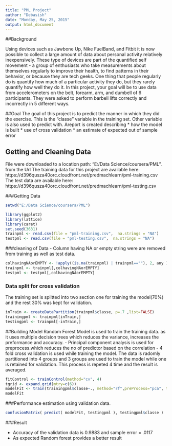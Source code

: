 ```yaml
---
title: "PML Project"
author: "Debasish"
date: "Monday, May 25, 2015"
output: html_document
---
```

##Background

Using devices such as Jawbone Up, Nike FuelBand, and Fitbit it is now possible to collect a large amount of data about personal activity relatively inexpensively. These type of devices are part of the quantified self movement - a group of enthusiasts who take measurements about themselves regularly to improve their health, to find patterns in their behavior, or because they are tech geeks. One thing that people regularly do is quantify how much of a particular activity they do, but they rarely quantify how well they do it. In this project, your goal will be to use data from accelerometers on the belt, forearm, arm, and dumbell of 6 participants. They were asked to perform barbell lifts correctly and incorrectly in 5 different ways. 


##Goal
The goal of this project is to predict the manner in which they did the exercise. This is the "classe" variable in the training set. Other variable is also used to predict with. Areport is created describing
* how the model is built
* use of cross validation
* an estimate of expected out of sample error

## Getting and Cleaning Data
File were downloaded to a location path: "E:/Data Science/coursera/PML". from the Url 
The training data for this project are available here: 
https://d396qusza40orc.cloudfront.net/predmachlearn/pml-training.csv
The test data are available here: 
https://d396qusza40orc.cloudfront.net/predmachlearn/pml-testing.csv

###Getting Data
```r
setwd("E:/Data Science/coursera/PML")

library(ggplot2)
library(lattice)
library(caret)
set.seed(3631)
trainpml <- read.csv(file = "pml-training.csv",  na.strings = "NA")
testpml <- read.csv(file = "pml-testing.csv",  na.strings = "NA")
```

###cleaning of Data
 - Column having NA or empty string were are removed from training as well as test data.
 
```r
colhavingNAorEMPTY <- !apply((is.na(trainpml) | trainpml==""), 2, any )
trainpml <- trainpml[,colhavingNAorEMPTY]
testpml <- testpml[,colhavingNAorEMPTY]
```

### Data split for cross validation
The training set is splitted into two section one for training the model(70%) and the rest 30% was kept for validation. 

```r
inTrain <- createDataPartition(trainpml$classe, p=.7 ,list=FALSE)
trainingpml <- trainpml[inTrain,]
testingpml <- trainpml[-inTrain,]
```

##Building Model 
Random Forest Model is used to train the training data. as it uses multiple decision trees which reduces the variance, increases the preformance and accuracy. 
- Principal component analysis is used for preprocess.which reduces the no of predictor based on the correlation
- 4 fold cross validation is used while training the model. The data is radomly partitioned into 4 groups and 3 groups are used to train the model while one is retained for validation. This process is repeted 4 time and the result is averaged.


```r
fitControl <- trainControl(method="cv", 4)
tgrid <- expand.grid(mtry=c(6)) 
modelFit <- train(trainingpml$classe~., method="rf",preProcess="pca", trControl=fitControl, tuneGrid=tgrid, data=trainingpml)
modelFit
```

###Performance estimation using validation data.

```r
confusionMatrix( predict( modelFit, testingpml ), testingpml$classe )
```

###Result 

- Accuracy of the validation data is 0.9883 and sample error = .0117
- As expected Random forest provides a better result
